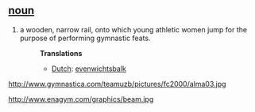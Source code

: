 == [[noun]] ==
# a wooden, narrow rail, onto which young athletic women jump for the purpose of performing gymnastic feats.
#:'''Translations'''
#:*[[Dutch]]: [[evenwichtsbalk]]

http://www.gymnastica.com/teamuzb/pictures/fc2000/alma03.jpg

http://www.enagym.com/graphics/beam.jpg